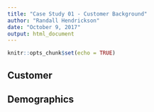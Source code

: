 ```yaml
---
title: "Case Study 01 - Customer Background"
author: "Randall Hendrickson"
date: "October 9, 2017"
output: html_document
---
```


```r
knitr::opts_chunk$set(echo = TRUE)
```

## Customer



## Demographics

